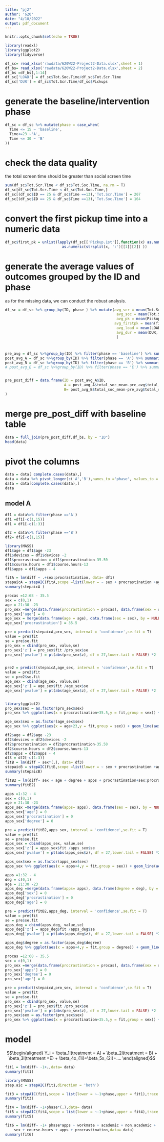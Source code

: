 ```yaml
---
title: "pj2"
author: '620'
date: "4/10/2022"
output: pdf_document
---
```


```r
knitr::opts_chunk$set(echo = TRUE)
```

```r
library(readxl)
library(ggplot2)
library(tidyverse)
```

```r
df_sc= read_xlsx('rawdata/620W22-Project2-Data.xlsx',sheet = 1)
df_bs= read_xlsx('rawdata/620W22-Project2-Data.xlsx',sheet = 2)
df_bs =df_bs[,1:14]
df_sc['LOAD'] = df_sc$Tot.Soc.Time/df_sc$Tot.Scr.Time
df_sc['DUR'] = df_sc$Tot.Scr.Time/df_sc$Pickups
```

# generate the baseline/intervention phase
```r
df_sc = df_sc %>% mutate(phase = case_when(
  Time <= 15 ~ 'baseline',
  Time<=23 ~'A',
  Time <= 30 ~ 'B'
))
```

# check  the data quality 
the total screen time should be greater than social screen time
```r
sum(df_sc$Tot.Scr.Time < df_sc$Tot.Soc.Time, na.rm = T)
df_sc[df_sc$Tot.Scr.Time < df_sc$Tot.Soc.Time,]
df_sc[(df_sc$ID == 25 & df_sc$Time ==13),'Tot.Scr.Time'] = 207
df_sc[(df_sc$ID == 25 & df_sc$Time ==13),'Tot.Soc.Time'] = 164
```

# convert the first pickup time into a numeric data
```r
df_sc$first_pk = unlist(lapply(df_sc[['Pickup.1st']],function(x) as.numeric(strsplit(x, ':')[[1]][1])*60 + 
                          as.numeric(strsplit(x, ':')[[1]][2]) ))
```


# generate the average values of outcomes grouped by the ID and phase 
as for the missing data, we can conduct the robust analysis.
```r
df_sc = df_sc %>% group_by(ID, phase ) %>% mutate(avg_scr = mean(Tot.Scr.Time, na.rm = T),
                                                   avg_soc = mean(Tot.Soc.Time, na.rm = T),
                                                   avg_pk = mean(Pickups, na.rm = T),
                                                  avg_firstpk = mean(first_pk, na.rm = T),
                                                   avg_load = mean(LOAD, na.rm = T),
                                                   avg_dur = mean(DUR, na.rm = T)
                                                   )
```

#
```r
pre_avg = df_sc %>%group_by(ID) %>% filter(phase == 'baseline') %>% summarise(total_soc_mean = mean(Tot.Soc.Time)) %>% mutate(phase = 'P')
post_avg_A = df_sc %>%group_by(ID) %>% filter(phase == 'A') %>% summarise(total_soc_mean= mean(Tot.Soc.Time)) %>% mutate(phase = 'A')
post_avg_B = df_sc %>%group_by(ID) %>% filter(phase == 'B') %>% summarise(total_soc_mean = mean(Tot.Soc.Time,na.rm = T)) %>% mutate(phase = 'B')
# post_avg_E = df_sc %>%group_by(ID) %>% filter(phase == 'E') %>% summarise(total_soc_mean = mean(Tot.Soc.Time)) %>% mutate(phase = 'E')


pre_post_diff = data.frame(ID = post_avg_A$ID,
                           A = post_avg_A$total_soc_mean-pre_avg$total_soc_mean,
                           B= post_avg_B$total_soc_mean-pre_avg$total_soc_mean
)
```


# merge pre_post_diff with baseline table
```r
data = full_join(pre_post_diff,df_bs, by = "ID")
head(data)
```
# pivot the columns
```r
data = data[ complete.cases(data),]
data = data %>% pivot_longer(c('A','B'),names_to ='phase', values_to = 'diff')
data = data[complete.cases(data),]
data
```
## model A

```r
df1 = data%>% filter(phase =='A') 
df1 =df1[-c(1,15)]
df1 = df1[-c(1:3)]

df2 = data%>% filter(phase =='B')
df2= df2[-c(1,15)]

library(MASS)
df1$age = df1$age -23
df1$devices = df1$devices -2
df1$procrastination = df1$procrastination-35.50
df1$course.hours = df1$course.hours-13
df1$apps = df1$apps - 4

fitA = lm(diff ~ .+sex:procrastination, data= df1)
stepaicA = stepAIC(fitA,scope =list(lower = ~ sex + procrastination +age+ apps+ sex:procrastination, upper = fitA), trace =FALSE)
summary(stepaicA )

procas =12:68 - 35.5
sex = c(0,1)
age = 21:30 -23
pro_sex =merge(data.frame(procrastination = procas), data.frame(sex = sex), by = NULL)
pro_sex['age'] = 0
age_sex = merge(data.frame(age = age), data.frame(sex = sex), by = NULL)
age_sex['procrastination'] = 35.5

pre = predict(stepaicA,pro_sex, interval = 'confidence',se.fit = T)
value = pre$fit
se = pre$se.fit
pro_sex = cbind(pro_sex, value,se)
pro_sex['z'] = pro_sex$fit /pro_sex$se
pro_sex['pvalue'] = pt(abs(pro_sex$z), df = 27,lower.tail = FALSE) *2


pre2 = predict(stepaicA,age_sex, interval = 'confidence',se.fit = T)
value = pre2$fit
se = pre2$se.fit
age_sex = cbind(age_sex, value,se)
age_sex['z'] = age_sex$fit /age_sex$se
age_sex['pvalue'] = pt(abs(age_sex$z), df = 27,lower.tail = FALSE) *2



```


```r
library(ggplot2)
pro_sex$sex = as.factor(pro_sex$sex)
pro_sex %>% ggplot(aes(x = procrastination+35.5,y = fit,group = sex)) + geom_line(aes(color = sex)) + geom_ribbon(aes(ymin = lwr,ymax = upr, fill = sex), alpha = 0.2,linetype=2) + ylab('Pre-post Difference of Total Social Screen Time') + xlab("Procrastination value")+ggtitle('Adjusting for the median age (23)')+theme(plot.title = element_text(hjust = 0.5))
```


```r
age_sex$sex = as.factor(age_sex$sex)
age_sex %>% ggplot(aes(x = age+23,y = fit,group = sex)) + geom_line(aes(color = sex)) + geom_ribbon(aes(ymin = lwr,ymax = upr, fill = sex), alpha = 0.2,linetype=2) + ylab('Pre-post Difference of Total Social Screen Time') + xlab("Age") + ggtitle('Adjusting for the median procrastination score (35.5)')+theme(plot.title = element_text(hjust = 0.5))
```





```r
df2$age = df2$age -23
df2$devices = df2$devices -2
df2$procrastination = df2$procrastination-35.50
df2$course.hours = df2$course.hours-13
df2$apps = df2$apps - 4
df3 = df2[-c(1:3)]
fitB = lm(diff ~ sex*(.), data= df3)
stepaicB = stepAIC(fitB,scope =list(lower = ~ sex + procrastination +age+sex:procrastination, upper = fitB), trace =FALSE)
summary(stepaicB)

fitB2 = lm(diff~ sex + age + degree + apps + procrastination+sex:procrastination, data = df3)
summary(fitB2)
```

```r
apps =1:32 - 4
sex = c(0,1)
age = 21:30 -23
apps_sex =merge(data.frame(apps= apps), data.frame(sex = sex), by = NULL)
apps_sex['age'] = 0
apps_sex['procrastination'] = 0
apps_sex['degree'] = 0

pre = predict(fitB2,apps_sex, interval = 'confidence',se.fit = T)
value = pre$fit
se = pre$se.fit
apps_sex = cbind(apps_sex, value,se)
apps_sex['z'] = apps_sex$fit /apps_sex$se
apps_sex['pvalue'] = pt(abs(apps_sex$z), df = 27,lower.tail = FALSE) *2
```

```r
apps_sex$sex = as.factor(apps_sex$sex)
apps_sex %>% ggplot(aes(x = apps+4,y = fit,group = sex)) + geom_line(aes(color = sex)) + geom_ribbon(aes(ymin = lwr,ymax = upr, fill = sex), alpha = 0.2,linetype=2) + ylab('Pre-post Difference of Total Social Screen Time') + xlab("The amount of apps")+ggtitle('Adjusting for the median age (23),median procrastination(35.5), \nand Non-US degree ')+theme(plot.title = element_text(hjust = 0.5))
```

```r
apps =1:32 - 4
deg = c(0,1)
age = 21:30 -23
apps_deg =merge(data.frame(apps= apps), data.frame(degree = deg), by = NULL)
apps_deg['sex'] = 0
apps_deg['procrastination'] = 0
apps_deg['age'] = 0

pre = predict(fitB2,apps_deg, interval = 'confidence',se.fit = T)
value = pre$fit
se = pre$se.fit
apps_deg = cbind(apps_deg, value,se)
apps_deg['z'] = apps_deg$fit /apps_deg$se
apps_deg['pvalue'] = pt(abs(apps_deg$z), df = 27,lower.tail = FALSE) *2
```

```r
apps_deg$degree = as.factor(apps_deg$degree)
apps_deg %>% ggplot(aes(x = apps+4,y = fit,group = degree)) + geom_line(aes(color = degree)) + geom_ribbon(aes(ymin = lwr,ymax = upr, fill = degree), alpha = 0.2,linetype=2) + ylab('Pre-post Difference of Total Social Screen Time') + xlab("The amount of apps")+ggtitle('Adjusting for the median age (23),median procrastination(35.5), \nand female ')+theme(plot.title = element_text(hjust = 0.5))
```

```r
procas =12:68 - 35.5
sex = c(0,1)
pro_sex =merge(data.frame(procrastination = procas), data.frame(sex = sex), by = NULL)
pro_sex['apps'] = 0
pro_sex['degree'] = 0
pro_sex['age'] = 0

pre = predict(stepaicA,pro_sex, interval = 'confidence',se.fit = T)
value = pre$fit
se = pre$se.fit
pro_sex = cbind(pro_sex, value,se)
pro_sex['z'] = pro_sex$fit /pro_sex$se
pro_sex['pvalue'] = pt(abs(pro_sex$z), df = 27,lower.tail = FALSE) *2
pro_sex$sex = as.factor(pro_sex$sex)
pro_sex %>% ggplot(aes(x = procrastination+35.5,y = fit,group = sex)) + geom_line(aes(color = sex)) + geom_ribbon(aes(ymin = lwr,ymax = upr, fill = sex), alpha = 0.2,linetype=2) + ylab('Pre-post Difference of Total Social Screen Time') + xlab("Procrastination value")+ggtitle('Adjusting for the median age (23), the median number of apps,\n and Non-US degree')+theme(plot.title = element_text(hjust = 0.5))
```



# model

$$\begin{aligned}
Y_i = \beta_1I(treatment = A) + \beta_2I(treatment = B) + \beta_3I(treatment =E) + \beta_4x_{1i}+\beta_5x_{2i}+....
\end{aligned}$$

```r
fit1 = lm(diff~ -1+.,data= data)
summary(fit1)
```
```r
library(MASS)
step.aic = stepAIC(fit1,direction = 'both')
```

```r
fit3 = stepAIC(fit1,scope = list(lower = ~-1+phase,upper = fit1),trace =FALSE)
summary(fit3)
```
```r
fit4 = lm(diff~ -1+phase*(.),data= data)
fit5 = stepAIC(fit4,scope = list(lower = ~-1+phase,upper = fit4),trace =FALSE)
summary(fit5)
```
```r
fit6 = lm(diff~ -1+ phase*apps + workmate + academic + non.academic + 
    sex + course.hours + apps + procrastination,data= data)
summary(fit6)
```

